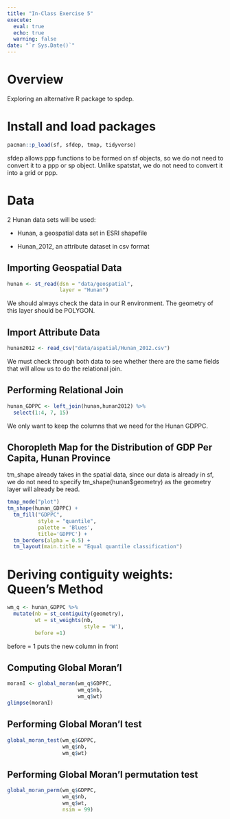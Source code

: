 ```yaml
---
title: "In-Class Exercise 5"
execute: 
  eval: true
  echo: true
  warning: false
date: "`r Sys.Date()`"
---
```


# Overview

Exploring an alternative R package to spdep.

# Install and load packages

```r
pacman::p_load(sf, sfdep, tmap, tidyverse)
```

sfdep allows ppp functions to be formed on sf objects, so we do not need to convert it to a ppp or sp object. Unlike spatstat, we do not need to convert it into a grid or ppp.

# Data

2 Hunan data sets will be used:

-   Hunan, a geospatial data set in ESRI shapefile

-   Hunan_2012, an attribute dataset in csv format

## Importing Geospatial Data

```r
hunan <- st_read(dsn = "data/geospatial", 
                 layer = "Hunan")
```
We should always check the data in our R environment. The geometry of this layer should be POLYGON.


## Import Attribute Data

```r
hunan2012 <- read_csv("data/aspatial/Hunan_2012.csv")
```

We must check through both data to see whether there are the same fields that will allow us to do the relational join.

## Performing Relational Join

```r
hunan_GDPPC <- left_join(hunan,hunan2012) %>%
  select(1:4, 7, 15)
```

We only want to keep the columns that we need for the Hunan GDPPC.

## Choropleth Map for the Distribution of GDP Per Capita, Hunan Province

tm_shape already takes in the spatial data, since our data is already in sf, we do not need to specify tm_shape(hunan$geometry) as the geometry layer will already be read.

```r
tmap_mode("plot")
tm_shape(hunan_GDPPC) +
  tm_fill("GDPPC",
          style = "quantile",
          palette = 'Blues',
          title='GDPPC') +
  tm_borders(alpha = 0.5) +
  tm_layout(main.title = "Equal quantile classification")
```
# Deriving contiguity weights: Queen's Method

```r
wm_q <- hunan_GDPPC %>%
  mutate(nb = st_contiguity(geometry),
         wt = st_weights(nb,
                         style = 'W'),
         before =1)
```

before = 1 puts the new column in front

## Computing Global Moran'l

```r
moranI <- global_moran(wm_q$GDPPC, 
                       wm_q$nb, 
                       wm_q$wt) 
glimpse(moranI)
```
## Performing Global Moran'I test
```r
global_moran_test(wm_q$GDPPC,
                  wm_q$nb,
                  wm_q$wt)
```

## Performing Global Moran'I permutation test
```r
global_moran_perm(wm_q$GDPPC,
                  wm_q$nb,
                  wm_q$wt,
                  nsim = 99)
```
